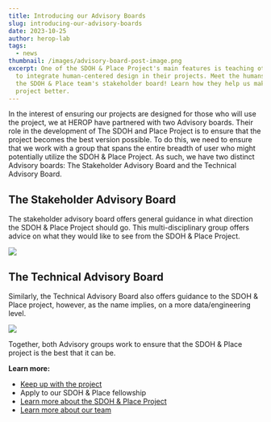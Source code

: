 ```yaml
---
title: Introducing our Advisory Boards
slug: introducing-our-advisory-boards
date: 2023-10-25
author: herop-lab
tags:
  - news
thumbnail: /images/advisory-board-post-image.png
excerpt: One of the SDOH & Place Project's main features is teaching others how
  to integrate human-centered design in their projects. Meet the humans behind
  the SDOH & Place team's stakeholder board! Learn how they help us make this
  project better.
---
```


In the interest of ensuring our projects are designed for those who will use the project, we at HEROP have partnered with two Advisory boards. Their role in the development of The SDOH and Place Project is to ensure that the project becomes the best version possible. To do this, we need to ensure that we work with a group that spans the entire breadth of user who might potentially utilize the SDOH & Place Project. As such, we have two distinct Advisory boards: The Stakeholder Advisory Board and the Technical Advisory Board.

## The Stakeholder Advisory Board

The stakeholder advisory board offers general guidance in what direction the SDOH & Place Project should go. This multi-disciplinary group offers advice on what they would like to see from the SDOH & Place Project.

![](/images/screenshot-2023-10-10-170206.png)

## The Technical Advisory Board

Similarly, the Technical Advisory Board also offers guidance to the SDOH & Place project, however, as the name implies, on a more data/engineering level.

![](/images/boop.png)

Together, both Advisory groups work to ensure that the SDOH & Place project is the best that it can be.

**Learn more:**

- [Keep up with the project](https://sdohplace.org/news)
- Apply to our SDOH & Place fellowship
- [Learn more about the SDOH & Place Project](https://sdohplace.org/news/introducing-the-sdoh-place-project)
- [Learn more about our team](https://sdohplace.org/about)
